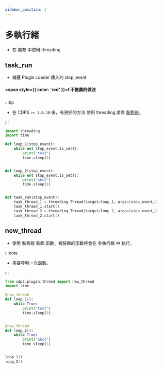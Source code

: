 ```yaml
---
sidebar_position: 3
---
```


# 多執行緒

- 在 擴充 中使用 threading

## task_run

- 捕獲 Plugin Loader 傳入的 stop_event

#### <span style={{ color: 'red' }}>❗ 不推薦的做法</span>

:::tip

- 在 CDPS `>= 1.0.18` 後，有更好的方法 使用 threading 請看 [裝飾器](#new_thread)。

:::

```py
import threading
import time

def loop_1(stop_event):
    while not stop_event.is_set():
        print("test")
        time.sleep(3)


def loop_2(stop_event):
    while not stop_event.is_set():
        print("abcd")
        time.sleep(1)


def task_run(stop_event):
    task_thread_1 = threading.Thread(target=loop_1, args=(stop_event,))
    task_thread_1.start()
    task_thread_2 = threading.Thread(target=loop_2, args=(stop_event,))
    task_thread_2.start()
```

## new_thread

- 使用 裝飾器 裝飾 函數，被裝飾的函數將會在 多執行緒 中 執行。

:::note

- 需要呼叫一次函數。

:::

```py
from cdps.plugin.thread import new_thread
import time

@new_thread
def loop_1():
    while True:
        print("test")
        time.sleep(3)


@new_thread
def loop_2():
    while True:
        print("abcd")
        time.sleep(1)


loop_1()
loop_2()
```
